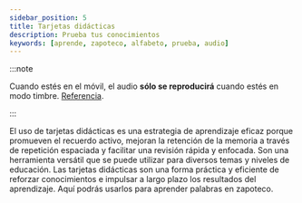 ```yaml
---
sidebar_position: 5
title: Tarjetas didácticas
description: Prueba tus conocimientos
keywords: [aprende, zapoteco, alfabeto, prueba, audio]
---
```


:::note

Cuando estés en el móvil, el audio **sólo se reproducirá** cuando estés en modo timbre. [Referencia](https://support.apple.com/es-us/HT203017).

:::

El uso de tarjetas didácticas es una estrategia de aprendizaje eficaz porque promueven el recuerdo activo, mejoran la
retención de la memoria a través de repetición espaciada y facilitar una revisión rápida y enfocada. Son una herramienta
versátil que se puede utilizar para diversos temas y niveles de educación. Las tarjetas didácticas son una forma
práctica y eficiente de reforzar conocimientos e impulsar a largo plazo los resultados del aprendizaje. Aquí podrás usarlos para aprender palabras en zapoteco.

<FlashCards/>